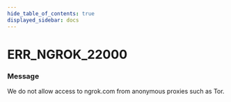 ```yaml
---
hide_table_of_contents: true
displayed_sidebar: docs
---
```



# ERR_NGROK_22000

### Message

We do not allow access to ngrok.com from anonymous proxies such as Tor.

<ErrorDetails error="err_ngrok_22000" />
